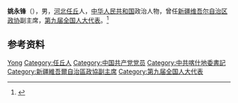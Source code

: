'''姚永锋'''（{{bd|1944年|}}），男，[[河北|河北]][[任丘|任丘]]人，[[中华人民共和国|中华人民共和国]]政治人物，曾任[[新疆维吾尔自治区政协|新疆维吾尔自治区政协]]副主席，[[第九届全国人大代表|第九届全国人大代表]]。<ref>{{Cite book|title=中华人民共和国职官志|author=何虎生, 李耀东, 向常福主编|publisher=中国社会出版社|year=2003|isbn=9787800883934|location=北京|pages=}}</ref>

== 参考资料 ==
{{reflist}}

{{中国人物小作品}}

{{Authority control}}
{{DEFAULTSORT:Yao姚}}
[[Category:姚姓|Yong]]
[[Category:任丘人|Category:任丘人]]
[[Category:中国共产党党员|Category:中国共产党党员]]
[[Category:中共喀什地委書記|Category:中共喀什地委書記]]
[[Category:新疆維吾爾自治區政協副主席|Category:新疆維吾爾自治區政協副主席]]
[[Category:第九届全国人大代表|Category:第九届全国人大代表]]